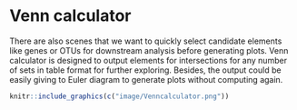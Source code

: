 # Venn calculator {#venncalculator}

There are also scenes that we want to quickly select candidate elements like genes or OTUs for downstream analysis before generating plots. Venn calculator is designed to output elements for intersections for any number of sets in table format for further exploring. Besides, the output could be easily giving to Euler diagram to generate plots without computing again.  

```r
knitr::include_graphics(c("image/Venncalculator.png"))
```

